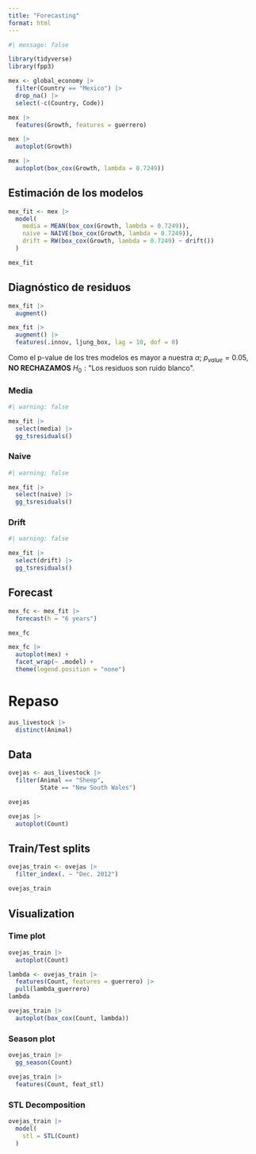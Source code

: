 ```yaml
---
title: "Forecasting"
format: html
---
```


```r
#| message: false

library(tidyverse)
library(fpp3)
```


```r
mex <- global_economy |> 
  filter(Country == "Mexico") |> 
  drop_na() |> 
  select(-c(Country, Code))

mex |> 
  features(Growth, features = guerrero)

mex |> 
  autoplot(Growth)

mex |> 
  autoplot(box_cox(Growth, lambda = 0.7249))
```
## Estimación de los modelos

```r
mex_fit <- mex |> 
  model(
    media = MEAN(box_cox(Growth, lambda = 0.7249)),
    naive = NAIVE(box_cox(Growth, lambda = 0.7249)),
    drift = RW(box_cox(Growth, lambda = 0.7249) ~ drift())
  )

mex_fit
```
## Diagnóstico de residuos

```r
mex_fit |> 
  augment()

mex_fit |> 
  augment() |> 
  features(.innov, ljung_box, lag = 10, dof = 0)
```
Como el p-value de los tres modelos es mayor a nuestra $\alpha$; $p_{value} = 0.05$, **NO RECHAZAMOS** $H_0 : \text{"Los residuos son ruido blanco"}$.

### Media

```r
#| warning: false

mex_fit |> 
  select(media) |> 
  gg_tsresiduals()
```

### Naive

```r
#| warning: false

mex_fit |> 
  select(naive) |> 
  gg_tsresiduals()
```

### Drift

```r
#| warning: false

mex_fit |> 
  select(drift) |> 
  gg_tsresiduals()
```


## Forecast

```r
mex_fc <- mex_fit |> 
  forecast(h = "6 years")

mex_fc

mex_fc |> 
  autoplot(mex) +
  facet_wrap(~ .model) +
  theme(legend.position = "none")
```

# Repaso

```r
aus_livestock |> 
  distinct(Animal)
```

## Data

```r
ovejas <- aus_livestock |> 
  filter(Animal == "Sheep",
         State == "New South Wales")

ovejas

ovejas |> 
  autoplot(Count)
```

## Train/Test splits

```r
ovejas_train <- ovejas |> 
  filter_index(. ~ "Dec. 2012")

ovejas_train
```

## Visualization

### Time plot

```r
ovejas_train |> 
  autoplot(Count)
```

```r
lambda <- ovejas_train |> 
  features(Count, features = guerrero) |> 
  pull(lambda_guerrero)
lambda

ovejas_train |> 
  autoplot(box_cox(Count, lambda))
```



### Season plot

```r
ovejas_train |> 
  gg_season(Count)
```
```r
ovejas_train |> 
  features(Count, feat_stl)
```

### STL Decomposition

```r
ovejas_train |> 
  model(
    stl = STL(Count)
  )
```

